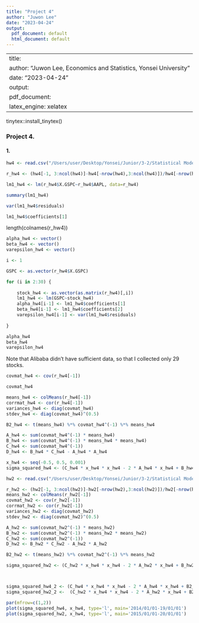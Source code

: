 ```yaml
---
title: "Project 4"
author: "Juwon Lee"
date: "2023-04-24"
output:
  pdf_document: default
  html_document: default
---
```


---
title: \textbf{Project 4}
author: "Juwon Lee, Economics and Statistics, Yonsei University"
date: "2023-04-24"
output: 
  pdf_document:
    latex_engine: xelatex
---

tinytex::install_tinytex()

### Project 4.

#### 1.

```r
hw4 <- read.csv("/Users/user/Desktop/Yonsei/Junior/3-2/Statistical Models in Finance/stockData2.csv",sep=',', header=T)

r_hw4 <- (hw4[-1, 3:ncol(hw4)]-hw4[-nrow(hw4),3:ncol(hw4)])/hw4[-nrow(hw4),3:ncol(hw4)]

lm1_hw4 <- lm(r_hw4$X.GSPC~r_hw4$AAPL, data=r_hw4)

summary(lm1_hw4)

var(lm1_hw4$residuals)

lm1_hw4$coefficients[1]

```

length(colnames(r_hw4))

```r

alpha_hw4 <- vector()
beta_hw4 <- vector()
varepsilon_hw4 <- vector()

i <- 1

GSPC <- as.vector(r_hw4$X.GSPC)

for (i in 2:30) {
  
    stock_hw4 <- as.vector(as.matrix(r_hw4)[,i])
    lm1_hw4 <- lm(GSPC~stock_hw4)
    alpha_hw4[i-1] <- lm1_hw4$coefficients[1]
    beta_hw4[i-1] <- lm1_hw4$coefficients[2]
    varepsilon_hw4[i-1] <- var(lm1_hw4$residuals)
    
}

alpha_hw4
beta_hw4
varepsilon_hw4

```
\noindent Note that Alibaba didn't have sufficient data, so that I collected only 29 stocks.

\newpage

\noindent \textbf{2.}

```r

covmat_hw4 <- cov(r_hw4[-1])

covmat_hw4

```

\newpage

\noindent \textbf{3.}

```r

means_hw4 <- colMeans(r_hw4[-1])
corrmat_hw4 <- cor(r_hw4[-1])
variances_hw4 <- diag(covmat_hw4)
stdev_hw4 <- diag(covmat_hw4)^(0.5)

B2_hw4 <- t(means_hw4) %*% covmat_hw4^(-1) %*% means_hw4

A_hw4 <- sum(covmat_hw4^(-1) * means_hw4)
B_hw4 <- sum(covmat_hw4^(-1) * means_hw4 * means_hw4)
C_hw4 <- sum(covmat_hw4^(-1))
D_hw4 <- B_hw4 * C_hw4 - A_hw4 * A_hw4

x_hw4 <- seq(-0.5, 0.5, 0.001)
sigma_squared_hw4 <- (C_hw4 * x_hw4 * x_hw4 - 2 * A_hw4 * x_hw4 + B_hw4) / D_hw4

hw2 <- read.csv("/Users/user/Desktop/Yonsei/Junior/3-2/Statistical Models in Finance/stockData.csv",sep=',', header=T)

r_hw2 <- (hw2[-1, 3:ncol(hw2)]-hw2[-nrow(hw2),3:ncol(hw2)])/hw2[-nrow(hw2),3:ncol(hw2)]
means_hw2 <- colMeans(r_hw2[-1])
covmat_hw2 <- cov(r_hw2[-1])
corrmat_hw2 <- cor(r_hw2[-1])
variances_hw2 <- diag(covmat_hw2)
stdev_hw2 <- diag(covmat_hw2)^(0.5)

A_hw2 <- sum(covmat_hw2^(-1) * means_hw2)
B_hw2 <- sum(covmat_hw2^(-1) * means_hw2 * means_hw2)
C_hw2 <- sum(covmat_hw2^(-1))
D_hw2 <- B_hw2 * C_hw2 - A_hw2 * A_hw2

B2_hw2 <- t(means_hw2) %*% covmat_hw2^(-1) %*% means_hw2

sigma_squared_hw2 <- (C_hw2 * x_hw4 * x_hw4 - 2 * A_hw2 * x_hw4 + B_hw2) / D_hw2



sigma_squared_hw4_2 <- (C_hw4 * x_hw4 * x_hw4 - 2 * A_hw4 * x_hw4 + B2_hw4) / D_hw4
sigma_squared_hw2_2 <-  (C_hw2 * x_hw4 * x_hw4 - 2 * A_hw2 * x_hw4 + B2_hw2) / D_hw2

par(mfrow=c(1,2))
plot(sigma_squared_hw4, x_hw4, type='l', main='2014/01/01-19/01/01')
plot(sigma_squared_hw2, x_hw4, type='l', main='2015/01/01-20/01/01')


```

